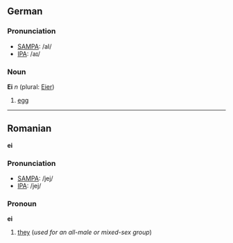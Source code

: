 ==German==
===Pronunciation===
*[[w:SAMPA|SAMPA]]: /aI/
*[[w:IPA|IPA]]: /aɪ/

===Noun===
'''Ei''' ''n'' (plural: [[Eier]])

#[[egg]]

----
==Romanian==
'''ei'''

===Pronunciation===
*[[w:SAMPA|SAMPA]]: /jej/
*[[w:IPA|IPA]]: /jej/

===Pronoun===
'''ei'''

# [[they]] (''used for an all-male or mixed-sex group'')